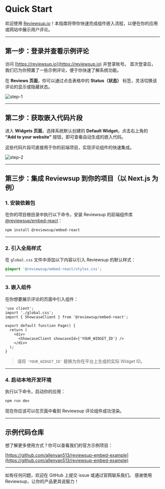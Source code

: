 #  Quick Start

欢迎使用 [Reviewsup.io](https://reviewsup.io)！本指南将带你快速完成组件嵌入流程，以便在你的应用或网站中展示用户评论。

---

## 第一步：登录并查看示例评论

访问 [https://reviewsup.io](https://reviewsup.io) 并登录账号。
首次登录后，我们已为你预置了一些示例评论，便于你快速了解系统功能。

在 **Reviews 页面**，你可以通过点击表格中的 **Status（状态）** 标签，灵活切换该评论的显示或隐藏状态。

![step-1](/img.png)

---

## 第二步：获取嵌入代码片段

进入 **Widgets 页面**，选择系统默认创建的 **Default Widget**。点击右上角的 **“Add to your website”** 按钮，即可查看自动生成的嵌入代码。

这些代码片段可直接用于你的前端项目，实现评论组件的快速集成。

![step-2](/img_1.png)

---

## 第三步：集成 Reviewsup 到你的项目（以 Next.js 为例）

### 1. 安装依赖包

在你的项目根目录中执行以下命令，安装 Reviewsup 的前端组件库 [@reviewsup/embed-react](https://www.npmjs.com/package/@reviewsup/embed-react)：

```bash
npm install @reviewsup/embed-react
```

---

### 2. 引入全局样式

在 `global.css` 文件中添加以下内容以引入 Reviewsup 的默认样式：

```css
@import '@reviewsup/embed-react/styles.css';
```

---

### 3. 嵌入组件

在你想要展示评论的页面中引入组件：

```tsx
'use client';
import './global.css';
import { ShowcaseClient } from '@reviewsup/embed-react';

export default function Page() {
  return (
    <div>
      <ShowcaseClient showcaseId={'YOUR_WIDGET_ID'} />
    </div>
  );
}
```

> 请将 `'YOUR_WIDGET_ID'` 替换为你在平台上生成的实际 Widget ID。

---

### 4. 启动本地开发环境

执行以下命令，启动你的应用：

```bash
npm run dev
```

现在你应该可以在页面中看到 Reviewsup 评论组件成功渲染。

---

## 示例代码仓库

想了解更多使用方式？你可以查看我们的官方示例项目：

[https://github.com/allenyan513/reviewsup-embed-example](https://github.com/allenyan513/reviewsup-embed-example)

---

如有任何问题，欢迎在 GitHub 上提交 issue 或通过官网联系我们。
感谢使用 Reviewsup，让你的产品更具说服力！
